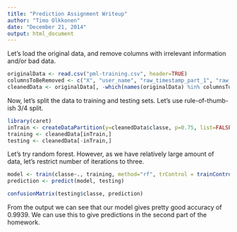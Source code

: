 ```yaml
---
title: "Prediction Assignment Writeup"
author: "Timo Olkkonen"
date: "December 21, 2014"
output: html_document
---
```


Let's load the original data, and remove columns with irrelevant information and/or bad data.

```r
originalData <- read.csv("pml-training.csv", header=TRUE)
columnsToBeRemoved <- c("X", "user_name", "raw_timestamp_part_1", "raw_timestamp_part_2", "cvtd_timestamp", "new_window", "num_window", "kurtosis_roll_belt", "kurtosis_picth_belt", "kurtosis_yaw_belt", "kurtosis_yaw_belt", "skewness_roll_belt", "skewness_roll_belt.1", "skewness_yaw_belt", "max_yaw_belt", "min_yaw_belt", "amplitude_yaw_belt", "kurtosis_roll_arm", "kurtosis_picth_arm", "kurtosis_yaw_arm", "skewness_roll_arm", "skewness_pitch_arm", "skewness_yaw_arm", "kurtosis_roll_dumbbell", "kurtosis_picth_dumbbell", "kurtosis_yaw_dumbbell", "skewness_roll_dumbbell", "skewness_pitch_dumbbell", "skewness_yaw_dumbbell", "max_yaw_dumbbell", "min_yaw_dumbbell", "amplitude_yaw_dumbbell", "kurtosis_roll_forearm", "kurtosis_picth_forearm", "kurtosis_yaw_forearm", "skewness_roll_forearm", "skewness_pitch_forearm", "skewness_yaw_forearm", "max_yaw_forearm", "min_yaw_forearm", "amplitude_yaw_forearm", 'max_roll_belt', 'max_picth_belt', 'min_roll_belt', 'min_pitch_belt', 'amplitude_roll_belt', 'amplitude_pitch_belt', 'var_total_accel_belt', 'avg_roll_belt', 'stddev_roll_belt', 'var_roll_belt', 'avg_pitch_belt', 'stddev_pitch_belt', 'var_pitch_belt', 'avg_yaw_belt', 'stddev_yaw_belt', 'var_yaw_belt', 'var_accel_arm', 'avg_roll_arm', 'stddev_roll_arm', 'var_roll_arm', 'avg_pitch_arm', 'stddev_pitch_arm', 'var_pitch_arm', 'avg_yaw_arm', 'stddev_yaw_arm', 'var_yaw_arm', 'max_roll_arm', 'max_picth_arm', 'max_yaw_arm', 'min_roll_arm', 'min_pitch_arm', 'min_yaw_arm', 'amplitude_roll_arm', 'amplitude_pitch_arm', 'amplitude_yaw_arm', 'max_roll_dumbbell', 'max_picth_dumbbell', 'min_roll_dumbbell', 'min_pitch_dumbbell', 'amplitude_roll_dumbbell', 'amplitude_pitch_dumbbell', 'var_accel_dumbbell', 'avg_roll_dumbbell', 'stddev_roll_dumbbell', 'var_roll_dumbbell', 'avg_pitch_dumbbell', 'stddev_pitch_dumbbell', 'var_pitch_dumbbell', 'avg_yaw_dumbbell', 'stddev_yaw_dumbbell', 'var_y', 'var_yaw_dumbbell', 'max_roll_forearm', 'max_picth_forearm', 'min_roll_forearm', 'min_pitch_forearm', 'amplitude_roll_forearm', 'amplitude_pitch_forearm', 'var_accel_forearm', 'avg_roll_forearm', 'stddev_roll_forearm', 'var_roll_forearm', 'avg_pitch_forearm', 'stddev_pitch_forearm', 'var_pitch_forearm', 'avg_yaw_forearm', 'stddev_yaw_forearm', 'var_yaw_forearm')
cleanedData <- originalData[, -which(names(originalData) %in% columnsToBeRemoved)]
```
Now, let's split the data to training and testing sets. Let's use rule-of-thumb-ish 3/4 split.
```r
library(caret)
inTrain <- createDataPartition(y=cleanedData$classe, p=0.75, list=FALSE)
training <- cleanedData[inTrain,]
testing <- cleanedData[-inTrain,]
```
Let's try random forest. However, as we have relatively large amount of data, let's restrict number of iterations to three.
```r
model <- train(classe~., training, method="rf", trControl = trainControl(method = "cv", number = 3, allowParallel = TRUE))
prediction <- predict(model, testing)
```

```r
confusionMatrix(testing$classe, prediction)
```
From the output we can see that our model gives pretty good accuracy of 0.9939. We can use this to give predictions in the second part of the homework.
